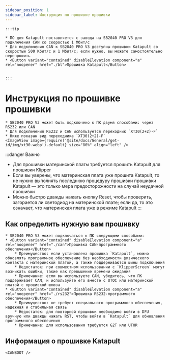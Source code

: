 ```yaml
---
sidebar_position: 1
sidebar_label: Инструкция по прошивке прошивки
---
```







    :::tip

    * ПО для Katapult поставляется с завода на SB2040 PRO V3 для подключения CAN со скоростью 1 Мбит/с
    * Для подключения CAN к SB2040 PRO V3 доступны прошивки Katapult со скоростью 500 Кбит/с и 1 Мбит/с; если нужно, вы можете самостоятельно перепрошить
    * <Button variant="contained" disableElevation component="a" rel="noopener" href="./bl">Прошивка Katapult</Button>


    :::

# Инструкция по прошивке прошивки

    * SB2040 PRO V3 может быть подключено к ПК двумя способами: через RS232 или CAN
    * Для подключения RS232 и CAN используется переходник `XT30(2+2)-F`
    * Ниже показан вид переходника `XT30(2+2)-F`
    <ImageView image={require('@site/docs/General/get-id/img/xt30.webp').default} size="80%" align="left" />

:::danger Важно
* Для прошивки материнской платы требуется прошить Katapult для прошивки Klipper
* Если вы уверены, что материнская плата уже прошита Katapult, то не нужно выполнять последнюю процедуру прошивки прошивки Katapult — это только мера предосторожности на случай неудачной прошивки
* Можно быстро дважды нажать кнопку Reset, чтобы проверить, загорается ли светодиод на материнской плате; если да, то это означает, что материнская плата уже в режиме Katapult
:::

## Как определить нужную вам прошивку

    * SB2040 PRO V3 может подключаться к ПК следующими способами:
    * <Button variant="contained" disableElevation component="a" rel="noopener" href="./can">Прошивка CAN-программного обеспечения</Button>
        * Преимущество: если установлена прошивка `Katapult`, можно обновлять программное обеспечение без необходимости физического контакта с материнской платой, а также поддерживаются шины подключения
        * Недостаток: при совместном использовании с `KlipperScreen` могут возникать ошибки, такие как превышение времени ожидания
        * Примечание: если вы используете CAN, убедитесь, что ПК поддерживает CAN, и используйте его вместе с UTOC или материнской платой с прошивкой шлюза
    * <Button variant="contained" disableElevation component="a" rel="noopener" href="./rs232">Прошивка RS232-программного обеспечения</Button>
        * Преимущество: не требует специального программного обеспечения, надежная и стабильная связь
        * Недостаток: для повторной прошивки необходимо войти в DFU вручную или дважды нажать RST, чтобы войти в `Katapult` для обновления программного обеспечения
        * Примечание: для использования требуется G2T или UTOR

## Информация о прошивке Katapult


    <CANBOOT />
